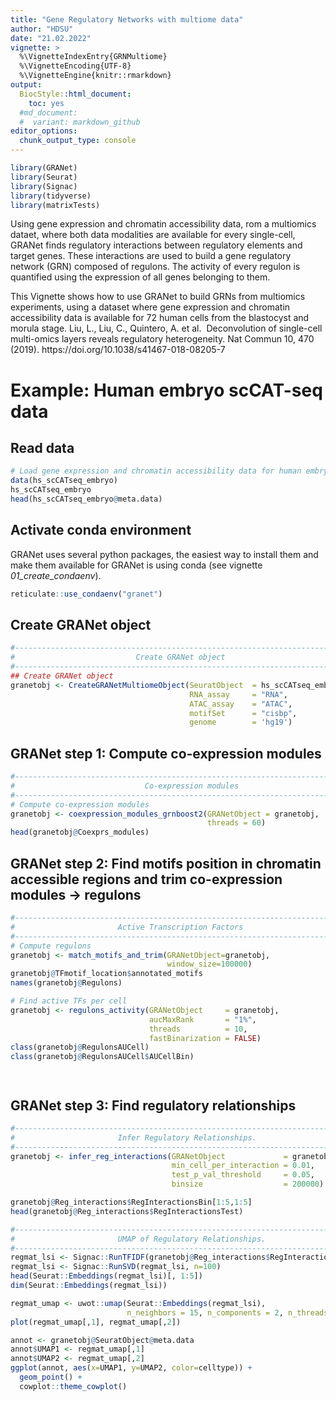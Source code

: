 ```yaml
---
title: "Gene Regulatory Networks with multiome data"
author: "HDSU"
date: "21.02.2022"
vignette: >
  %\VignetteIndexEntry{GRNMultiome}
  %\VignetteEncoding{UTF-8}  
  %\VignetteEngine{knitr::rmarkdown}
output:
  BiocStyle::html_document:
    toc: yes
  #md_document:
  #  variant: markdown_github
editor_options: 
  chunk_output_type: console
---
```


  
```r
library(GRANet)
library(Seurat)
library(Signac)
library(tidyverse)
library(matrixTests)

```

Using gene expression and chromatin accessibility data, rom a multiomics dataet, 
where both data modalities are available for every single-cell,
GRANet finds regulatory interactions between regulatory elements and target genes.
These interactions are used to build a gene regulatory network (GRN) composed of regulons.
The activity of every regulon is quantified using the expression of all genes belonging to them.

This Vignette shows how to use GRANet to build GRNs from multiomics experiments,
using a dataset where gene expression and chromatin accessibility data is available 
for 72 human cells from the blastocyst and morula stage.
Liu, L., Liu, C., Quintero, A. et al. 
Deconvolution of single-cell multi-omics layers reveals regulatory heterogeneity.
Nat Commun 10, 470 (2019). https://doi.org/10.1038/s41467-018-08205-7


# Example: Human embryo scCAT-seq data

## Read data

```r
# Load gene expression and chromatin accessibility data for human embryo cells:
data(hs_scCATseq_embryo)
hs_scCATseq_embryo
head(hs_scCATseq_embryo@meta.data)
```

## Activate conda environment 

GRANet uses several python packages, the easiest way to install them and make them available for GRANet is using conda (see vignette _01_create_condaenv_).

```r
reticulate::use_condaenv("granet")
```

## Create GRANet object

```r
#------------------------------------------------------------------------------#
#                           Create GRANet object                               #
#------------------------------------------------------------------------------#
## Create GRANet object
granetobj <- CreateGRANetMultiomeObject(SeuratObject  = hs_scCATseq_embryo,
                                        RNA_assay     = "RNA",
                                        ATAC_assay    = "ATAC",
                                        motifSet      = "cisbp",
                                        genome        = 'hg19')

```


## GRANet step 1: Compute co-expression modules

```r
#------------------------------------------------------------------------------#
#                             Co-expression modules                            #
#------------------------------------------------------------------------------#
# Compute co-expression modules
granetobj <- coexpression_modules_grnboost2(GRANetObject = granetobj,
                                            threads = 60)
head(granetobj@Coexprs_modules)

```


## GRANet step 2: Find motifs position in chromatin accessible regions and trim co-expression modules -> regulons

```r
#------------------------------------------------------------------------------#
#                       Active Transcription Factors                           #
#------------------------------------------------------------------------------#
# Compute regulons
granetobj <- match_motifs_and_trim(GRANetObject=granetobj,
                                   window_size=100000)
granetobj@TFmotif_location$annotated_motifs
names(granetobj@Regulons)

# Find active TFs per cell
granetobj <- regulons_activity(GRANetObject     = granetobj, 
                               aucMaxRank       = "1%", 
                               threads          = 10,
                               fastBinarization = FALSE)
class(granetobj@RegulonsAUCell)
class(granetobj@RegulonsAUCell$AUCellBin)




```

## GRANet step 3: Find regulatory relationships


```r
#------------------------------------------------------------------------------#
#                       Infer Regulatory Relationships.                        #
#------------------------------------------------------------------------------#
granetobj <- infer_reg_interactions(GRANetObject             = granetobj,
                                    min_cell_per_interaction = 0.01,
                                    test_p_val_threshold     = 0.05,
                                    binsize                  = 200000)

granetobj@Reg_interactions$RegInteractionsBin[1:5,1:5]
head(granetobj@Reg_interactions$RegInteractionsTest)

```



```r
#------------------------------------------------------------------------------#
#                       UMAP of Regulatory Relationships.                      #
#------------------------------------------------------------------------------#
regmat_lsi <- Signac::RunTFIDF(granetobj@Reg_interactions$RegInteractionsBin)
regmat_lsi <- Signac::RunSVD(regmat_lsi, n=100)
head(Seurat::Embeddings(regmat_lsi)[, 1:5])
dim(Seurat::Embeddings(regmat_lsi))

regmat_umap <- uwot::umap(Seurat::Embeddings(regmat_lsi),
                          n_neighbors = 15, n_components = 2, n_threads = 25)
plot(regmat_umap[,1], regmat_umap[,2])

annot <- granetobj@SeuratObject@meta.data
annot$UMAP1 <- regmat_umap[,1]
annot$UMAP2 <- regmat_umap[,2]
ggplot(annot, aes(x=UMAP1, y=UMAP2, color=celltype)) +
  geom_point() +
  cowplot::theme_cowplot()


```


